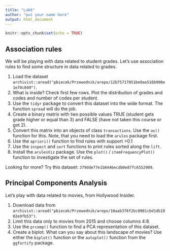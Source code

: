 ```yaml
---
title: "Lab6"
author: "put your name here"
output: html_document
---
```


```r
knitr::opts_chunk$set(echo = TRUE)
```

## Association rules

We will be playing with data related to student grades. 
Let's use association rules to find some structure in data related to grades.


1. Load the dataset `archivist::aread("pbiecek/Przewodnik/arepo/12b75717051be0ae516b900e1e70c049")`. 
2. What is inside? Check first few rows. Plot the distribution of grades and codes and number of codes per student.
3. Use the `tidyr` package to convert this dataset into the wide format. The function `spread` will do the job. 
4. Create a binary matrix with two possible values TRUE (student gets grade higher or equal than 3) and FALSE (have not taken this course or got 2).
5. Convert this matrix into an objects of class `transactions`. Use the `as()` function for this. Note, that you need to load the `arules` package first.
6. Use the `apriori()` function to find rules with support >0.1
7. Use the `inspect` and `sort` functions to print rules sorted along the `lift`.
8. Install the `arulesViz` package. Use the `plot()` / `itemFrequencyPlot()` function to investigate the set of rules. 


Looking for more? Try this dataset: `379dde77e1b8446ecdb0e87fc6552909`.

## Principal Components Analysis

Let's play with data related to movies, from Hollywood Insider.

1. Download data from `archivist::aread("pbiecek/Przewodnik/arepo/10aab376f2bc0001cbd1db1802e9fb53")`.
2. Limit this data only to movies from 2015 and choose columns 4:8.
3. Use the `prcomp()` function to find a PCA representation of this dataset.
4. Create a biplot. What can you say about this landscape of movies? Use either the `biplot()` function or the `autoplot()` function from the `ggfortify` package.

